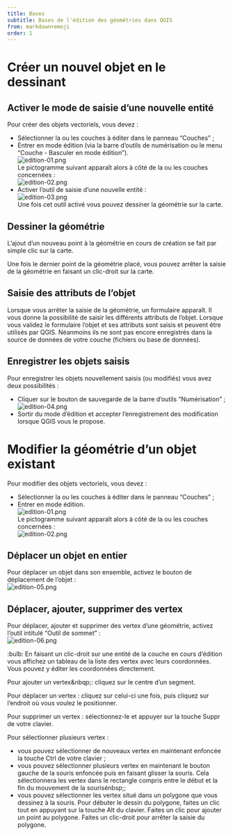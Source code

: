 ```yaml
---
title: Bases
subtitle: Bases de l'édition des géométries dans QGIS
from: markdown+emoji
order: 1
---
```


# Créer un nouvel objet en le dessinant
## Activer le mode de saisie d'une nouvelle entité
Pour créer des objets vectoriels, vous devez&nbsp;:

* Sélectionner la ou les couches à éditer dans le panneau "Couches"&nbsp;;
* Entrer en mode édition (via la barre d'outils de numérisation ou le menu "Couche - Basculer en mode édition").<br>
![edition-01.png](assets/edition-01.png)<br>
Le pictogramme suivant apparaît alors à côté de la ou les couches concernées&nbsp;:<br>
![edition-02.png](assets/edition-02.png)<br>
* Activer l'outil de saisie d'une nouvelle entité&nbsp;:<br>
![edition-03.png](assets/edition-03.png)<br>
Une fois cet outil activé vous pouvez dessiner la géométrie sur la carte.

## Dessiner la géométrie
L'ajout d'un nouveau point à la géométrie en cours de création se fait par simple clic sur la carte.

Une fois le dernier point de la géométrie placé, vous pouvez arrêter la saisie de la géométrie en faisant un clic-droit sur la carte.

## Saisie des attributs de l'objet
Lorsque vous arrêter la saisie de la géométrie, un formulaire apparaît. Il vous donne la possibilité de saisir les différents attributs de l'objet. Lorsque vous validez le formulaire l'objet et ses attributs sont saisis et peuvent être utilisés par QGIS. Néanmoins ils ne sont pas encore enregistrés dans la source de données de votre couche (fichiers ou base de données).

## Enregistrer les objets saisis
Pour enregistrer les objets nouvellement saisis (ou modifiés) vous avez deux possibilités&nbsp;:

* Cliquer sur le bouton de sauvegarde de la barre d'outils "Numérisation"&nbsp;;<br>
![edition-04.png](assets//edition-04.png)<br>
* Sortir du mode d'édition et accepter l'enregistrement des modification lorsque QGIS vous le propose.

# Modifier la géométrie d'un objet existant
Pour modifier des objets vectoriels, vous devez&nbsp;:

* Sélectionner la ou les couches à éditer dans le panneau "Couches"&nbsp;;
* Entrer en mode édition.<br>
![edition-01.png](assets/edition-01.png)<br>
Le pictogramme suivant apparaît alors à côté de la ou les couches concernées&nbsp;:<br>
![edition-02.png](assets/edition-02.png)

## Déplacer un objet en entier
Pour déplacer un objet dans son ensemble, activez le bouton de déplacement de l'objet&nbsp;:<br>
![edition-05.png](assets/edition-05.png)

## Déplacer, ajouter, supprimer des vertex
Pour déplacer, ajouter et supprimer des vertex d'une géométrie, activez l'outil intitulé "Outil de sommet"&nbsp;:<br>
![edition-06.png](assets/edition-06.png)

:bulb: En faisant un clic-droit sur une entité de la couche en cours d'édition vous affichez un tableau de la liste des vertex avec leurs coordonnées. Vous pouvez y éditer les coordonnées directement.

Pour ajouter un vertex&nbqp;: cliquez sur le centre d'un segment.

Pour déplacer un vertex&nbsp;: cliquez sur celui-ci une fois, puis cliquez sur l'endroit où vous voulez le positionner.

Pour supprimer un vertex&nbsp;: sélectionnez-le et appuyer sur la touche Suppr de votre clavier.

Pour sélectionner plusieurs vertex&nbsp;:

* vous pouvez sélectionner de nouveaux vertex en maintenant enfoncée la touche Ctrl de votre clavier&nbsp;;
* vous pouvez sélectionner plusieurs vertex en maintenant le bouton gauche de la souris enfoncée puis en faisant glisser la souris. Cela sélectionnera les vertex dans le rectangle compris entre le début et la fin du mouvement de la sourisénbsp;;
* vous pouvez sélectionner les vertex situé dans un polygone que vous dessinez à la souris. Pour débuter le dessin du polygone, faites un clic tout en appuyant sur la touche Alt du clavier. Faites un clic pour ajouter un point au polygone. Faites un clic-droit pour arrêter la saisie du polygone.
